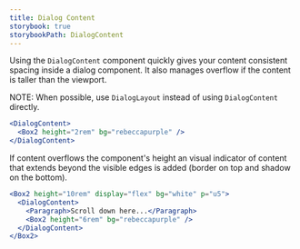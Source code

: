 ```yaml
---
title: Dialog Content
storybook: true
storybookPath: DialogContent
---
```


Using the `DialogContent` component quickly gives your content consistent spacing inside a dialog component. It also manages overflow if the content is taller than the viewport.

NOTE: When possible, use `DialogLayout` instead of using `DialogContent` directly.

```jsx
<DialogContent>
  <Box2 height="2rem" bg="rebeccapurple" />
</DialogContent>
```

If content overflows the component's height an visual indicator of content that extends beyond the visible edges is added (border on top and shadow on the bottom).

```jsx
<Box2 height="10rem" display="flex" bg="white" p="u5">
  <DialogContent>
    <Paragraph>Scroll down here...</Paragraph>
    <Box2 height="6rem" bg="rebeccapurple" />
  </DialogContent>
</Box2>
```
